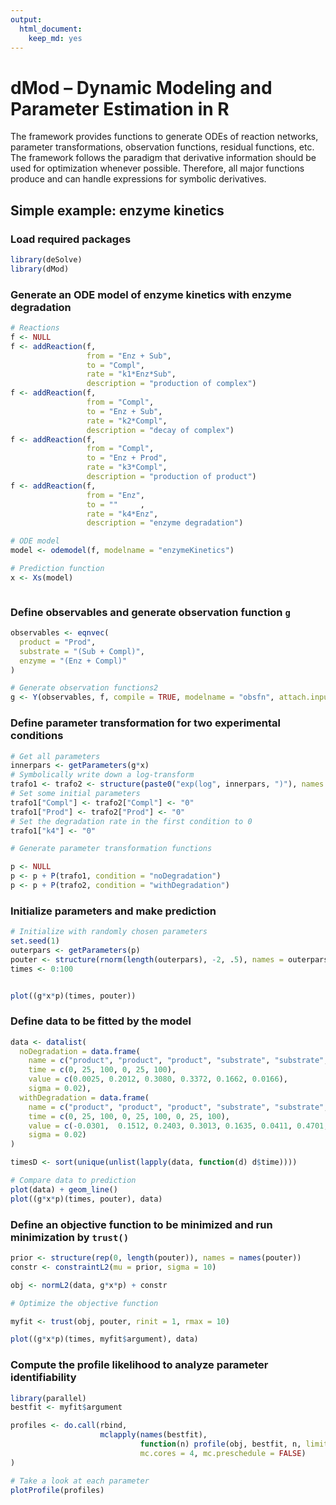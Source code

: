 ```yaml
---
output: 
  html_document: 
    keep_md: yes
---
```

# dMod -- Dynamic Modeling and Parameter Estimation in R

The framework provides functions to generate ODEs of reaction networks, parameter transformations, observation functions, residual functions, etc. The framework follows the paradigm that derivative information should be used for optimization whenever possible. Therefore, all major functions produce and can handle expressions for symbolic derivatives.

## Simple example: enzyme kinetics

### Load required packages
```r
library(deSolve)
library(dMod)
```

### Generate an ODE model of enzyme kinetics with enzyme degradation
```r

# Reactions
f <- NULL
f <- addReaction(f, 
                 from = "Enz + Sub", 
                 to = "Compl", 
                 rate = "k1*Enz*Sub",
                 description = "production of complex")
f <- addReaction(f, 
                 from = "Compl", 
                 to = "Enz + Sub", 
                 rate = "k2*Compl",
                 description = "decay of complex")
f <- addReaction(f, 
                 from = "Compl", 
                 to = "Enz + Prod", 
                 rate = "k3*Compl",
                 description = "production of product")
f <- addReaction(f, 
                 from = "Enz", 
                 to = ""     , 
                 rate = "k4*Enz",
                 description = "enzyme degradation")

# ODE model
model <- odemodel(f, modelname = "enzymeKinetics")

# Prediction function
x <- Xs(model)



```

### Define observables and generate observation function `g`
```r

observables <- eqnvec(
  product = "Prod", 
  substrate = "(Sub + Compl)", 
  enzyme = "(Enz + Compl)"
)

# Generate observation functions2
g <- Y(observables, f, compile = TRUE, modelname = "obsfn", attach.input = FALSE)

```

### Define parameter transformation for two experimental conditions
```r

# Get all parameters
innerpars <- getParameters(g*x)
# Symbolically write down a log-transform
trafo1 <- trafo2 <- structure(paste0("exp(log", innerpars, ")"), names = innerpars)
# Set some initial parameters
trafo1["Compl"] <- trafo2["Compl"] <- "0"
trafo1["Prod"] <- trafo2["Prod"] <- "0"
# Set the degradation rate in the first condition to 0
trafo1["k4"] <- "0"

# Generate parameter transformation functions

p <- NULL
p <- p + P(trafo1, condition = "noDegradation")
p <- p + P(trafo2, condition = "withDegradation")

```

### Initialize parameters and make prediction
```r

# Initialize with randomly chosen parameters
set.seed(1)
outerpars <- getParameters(p)
pouter <- structure(rnorm(length(outerpars), -2, .5), names = outerpars)
times <- 0:100


plot((g*x*p)(times, pouter))

```

### Define data to be fitted by the model
```r

data <- datalist(
  noDegradation = data.frame(
    name = c("product", "product", "product", "substrate", "substrate", "substrate"),
    time = c(0, 25, 100, 0, 25, 100),
    value = c(0.0025, 0.2012, 0.3080, 0.3372, 0.1662, 0.0166),
    sigma = 0.02),
  withDegradation = data.frame(
    name = c("product", "product", "product", "substrate", "substrate", "substrate", "enzyme", "enzyme", "enzyme"),
    time = c(0, 25, 100, 0, 25, 100, 0, 25, 100),
    value = c(-0.0301,  0.1512, 0.2403, 0.3013, 0.1635, 0.0411, 0.4701, 0.2001, 0.0383),
    sigma = 0.02)
)

timesD <- sort(unique(unlist(lapply(data, function(d) d$time))))

# Compare data to prediction
plot(data) + geom_line()
plot((g*x*p)(times, pouter), data)

```

### Define an objective function to be minimized and run minimization by `trust()`
```r
prior <- structure(rep(0, length(pouter)), names = names(pouter))
constr <- constraintL2(mu = prior, sigma = 10)

obj <- normL2(data, g*x*p) + constr

# Optimize the objective function

myfit <- trust(obj, pouter, rinit = 1, rmax = 10)

plot((g*x*p)(times, myfit$argument), data)

```


### Compute the profile likelihood to analyze parameter identifiability
```r
library(parallel)
bestfit <- myfit$argument

profiles <- do.call(rbind, 
                    mclapply(names(bestfit), 
                             function(n) profile(obj, bestfit, n, limits = c(-10, 10)), 
                             mc.cores = 4, mc.preschedule = FALSE)
)

# Take a look at each parameter
plotProfile(profiles)

```


